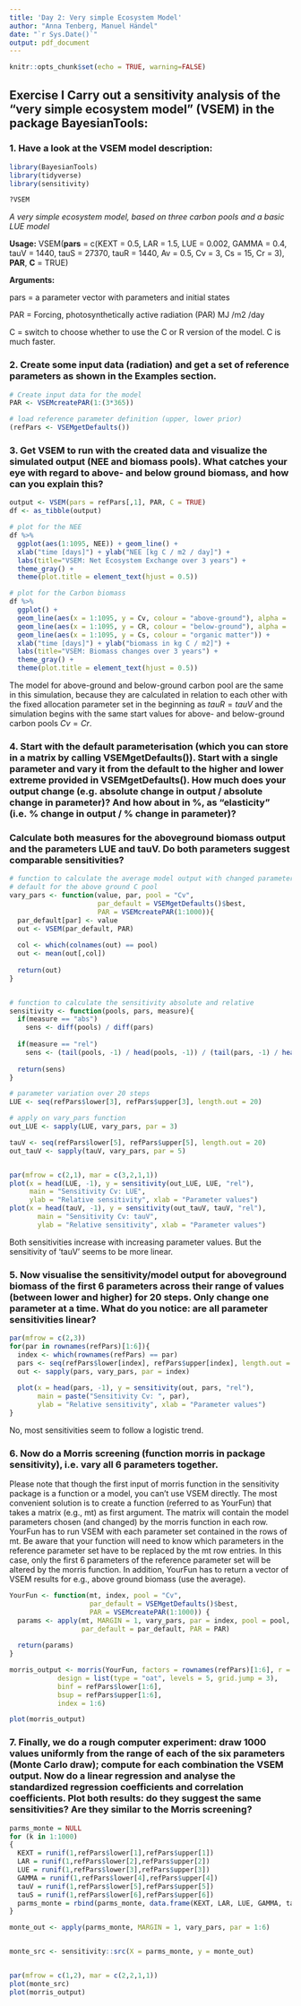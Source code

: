 ```yaml
---
title: 'Day 2: Very simple Ecosystem Model'
author: "Anna Tenberg, Manuel Händel"
date: "`r Sys.Date()`"
output: pdf_document
---
```


```r
knitr::opts_chunk$set(echo = TRUE, warning=FALSE)
```

## Exercise I Carry out a sensitivity analysis of the "very simple ecosystem model" (VSEM) in the package BayesianTools:

### 1. Have a look at the VSEM model description:
```r
library(BayesianTools)
library(tidyverse)
library(sensitivity)
```
```r
?VSEM
```


*A very simple ecosystem model, based on three carbon pools and a basic LUE model*

**Usage:** VSEM(**pars** = c(KEXT = 0.5, LAR = 1.5, LUE = 0.002, GAMMA = 0.4, tauV = 1440, tauS = 27370, tauR = 1440, Av = 0.5, Cv = 3, Cs = 15, Cr = 3), **PAR**, **C** = TRUE)

**Arguments: **

pars	= a parameter vector with parameters and initial states

PAR	= Forcing, photosynthetically active radiation (PAR) MJ /m2 /day

C	= switch to choose whether to use the C or R version of the model. C is much faster.


### 2. Create some input data (radiation) and get a set of reference parameters as shown in the Examples section.
```r
# Create input data for the model
PAR <- VSEMcreatePAR(1:(3*365))

# load reference parameter definition (upper, lower prior)
(refPars <- VSEMgetDefaults())
```

### 3. Get VSEM to run with the created data and visualize the simulated output (NEE and biomass pools). What catches your eye with regard to above- and below ground biomass, and how can you explain this?

```r
output <- VSEM(pars = refPars[,1], PAR, C = TRUE)
df <- as_tibble(output)

# plot for the NEE
df %>% 
  ggplot(aes(1:1095, NEE)) + geom_line() +
  xlab("time [days]") + ylab("NEE [kg C / m2 / day]") +
  labs(title="VSEM: Net Ecosystem Exchange over 3 years") +
  theme_gray() +
  theme(plot.title = element_text(hjust = 0.5)) 

# plot for the Carbon biomass
df %>% 
  ggplot() + 
  geom_line(aes(x = 1:1095, y = Cv, colour = "above-ground"), alpha = .5) +
  geom_line(aes(x = 1:1095, y = CR, colour = "below-ground"), alpha = .5) +
  geom_line(aes(x = 1:1095, y = Cs, colour = "organic matter")) +
  xlab("time [days]") + ylab("biomass in kg C / m2]") +
  labs(title="VSEM: Biomass changes over 3 years") +
  theme_gray() +
  theme(plot.title = element_text(hjust = 0.5)) 

```
The model for above-ground and below-ground carbon pool are the same in this simulation, because they are calculated in relation to each other with the fixed allocation parameter set in the beginning as $tauR = tauV$ and the simulation begins with the same start values for above- and below-ground carbon pools $Cv = Cr$.

### 4. Start with the default parameterisation (which you can store in a matrix by calling VSEMgetDefaults()). Start with a single parameter and vary it from the default to the higher and lower extreme provided in VSEMgetDefaults(). How much does your output change (e.g. absolute change in output / absolute change in parameter)? And how about in %, as “elasticity” (i.e. % change in output / % change in parameter)? 
### Calculate both measures for the aboveground biomass output and the parameters LUE and tauV. Do both parameters suggest comparable sensitivities?


```r
# function to calculate the average model output with changed parameters,
# default for the above ground C pool
vary_pars <- function(value, par, pool = "Cv",
                      par_default = VSEMgetDefaults()$best,
                      PAR = VSEMcreatePAR(1:1000)){
  par_default[par] <- value
  out <- VSEM(par_default, PAR)
  
  col <- which(colnames(out) == pool)
  out <- mean(out[,col])
  
  return(out)
}


# function to calculate the sensitivity absolute and relative
sensitivity <- function(pools, pars, measure){
  if(measure == "abs")
    sens <- diff(pools) / diff(pars)
  
  if(measure == "rel")
    sens <- (tail(pools, -1) / head(pools, -1)) / (tail(pars, -1) / head(pars, -1))
  
  return(sens)
}

# parameter variation over 20 steps
LUE <- seq(refPars$lower[3], refPars$upper[3], length.out = 20)

# apply on vary_pars function 
out_LUE <- sapply(LUE, vary_pars, par = 3)

tauV <- seq(refPars$lower[5], refPars$upper[5], length.out = 20)
out_tauV <- sapply(tauV, vary_pars, par = 5)


par(mfrow = c(2,1), mar = c(3,2,1,1))
plot(x = head(LUE, -1), y = sensitivity(out_LUE, LUE, "rel"),
     main = "Sensitivity Cv: LUE",
     ylab = "Relative sensitivity", xlab = "Parameter values")
plot(x = head(tauV, -1), y = sensitivity(out_tauV, tauV, "rel"),
       main = "Sensitivity Cv: tauV",
       ylab = "Relative sensitivity", xlab = "Parameter values")
```

Both sensitivities increase with increasing parameter values. But the sensitivity of 'tauV' seems to be more linear.


### 5. Now visualise the sensitivity/model output for aboveground biomass of the first 6 parameters across their range of values (between lower and higher) for 20 steps. Only change one parameter at a time. What do you notice: are all parameter sensitivities linear?

```r

par(mfrow = c(2,3))
for(par in rownames(refPars)[1:6]){
  index <- which(rownames(refPars) == par)
  pars <- seq(refPars$lower[index], refPars$upper[index], length.out = 20)
  out <- sapply(pars, vary_pars, par = index)
  
  plot(x = head(pars, -1), y = sensitivity(out, pars, "rel"),
       main = paste("Sensitivity Cv: ", par),
       ylab = "Relative sensitivity", xlab = "Parameter values")
}

```


No, most sensitivities seem to follow a logistic trend.


### 6. Now do a Morris screening (function morris in package sensitivity), i.e. vary all 6 parameters together.
Please note that though the first input of morris function in the sensitivity package is a function or a model, you can’t use VSEM directly. The most convenient solution is to create a function (referred to as YourFun) that takes a matrix (e.g., mt) as first argument. The matrix will contain the model parameters chosen (and changed) by the morris function in each row. YourFun has to run VSEM with each parameter set contained in the rows of mt. Be aware that your function will need to know which parameters in the reference parameter set have to be replaced by the mt row entries. In this case, only the first 6 parameters of the reference parameter set will be altered by the morris function. In addition, YourFun has to return a vector of VSEM results for e.g., above ground biomass (use the average).

```r
YourFun <- function(mt, index, pool = "Cv",
                    par_default = VSEMgetDefaults()$best,
                    PAR = VSEMcreatePAR(1:1000)) {
  params <- apply(mt, MARGIN = 1, vary_pars, par = index, pool = pool,
                  par_default = par_default, PAR = PAR)
  
  return(params)
}

morris_output <- morris(YourFun, factors = rownames(refPars)[1:6], r = 4,
            design = list(type = "oat", levels = 5, grid.jump = 3),
            binf = refPars$lower[1:6],
            bsup = refPars$upper[1:6],
            index = 1:6)

plot(morris_output)
```




### 7. Finally, we do a rough computer experiment: draw 1000 values uniformly from the range of each of the six parameters (Monte Carlo draw); compute for each combination the VSEM output. Now do a linear regression and analyse the standardized regression coefficients and correlation coefficients. Plot both results: do they suggest the same sensitivities? Are they similar to the Morris screening?

```r
parms_monte = NULL
for (k in 1:1000)
{
  KEXT = runif(1,refPars$lower[1],refPars$upper[1])
  LAR = runif(1,refPars$lower[2],refPars$upper[2])
  LUE = runif(1,refPars$lower[3],refPars$upper[3])
  GAMMA = runif(1,refPars$lower[4],refPars$upper[4])
  tauV = runif(1,refPars$lower[5],refPars$upper[5])
  tauS = runif(1,refPars$lower[6],refPars$upper[6])
  parms_monte = rbind(parms_monte, data.frame(KEXT, LAR, LUE, GAMMA, tauV, tauS))
}

monte_out <- apply(parms_monte, MARGIN = 1, vary_pars, par = 1:6)


monte_src <- sensitivity::src(X = parms_monte, y = monte_out)


par(mfrow = c(1,2), mar = c(2,2,1,1))
plot(monte_src)
plot(morris_output)

```

